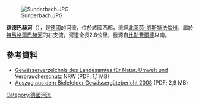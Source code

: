 {{No footnotes|time=2020-07-26T02:52:42+00:00}}
{{Coord|51|58|7|N|8|28|8|E|display=title}}
[[Image:Sunderbach.JPG|right]]

'''孫德巴赫河'''（{{lang-de|Sunderbach}}），是[[德國|德國]]的河流，位於該國西部，流經[[北萊茵-威斯特法倫州|北萊茵-威斯特法倫州]]，屬於[[特呂格爾巴赫河|特呂格爾巴赫河]]的右支流，河道全長2.8公里，發源自[[比勒費爾德|比勒費爾德]]以南。

==參考資料==
* [http://www.lanuv.nrw.de/fileadmin/lanuv/wasser/pdf/Gewaesserverzeichnis%20GSK3C.xls  Gewässerverzeichnis des Landesamtes für Natur, Umwelt und Verbraucherschutz NRW]{{Wayback|url=http://www.lanuv.nrw.de/fileadmin/lanuv/wasser/pdf/Gewaesserverzeichnis%20GSK3C.xls |date=20190808033656 }} (PDF; 1,1 MB)
* [http://www.bielefeld.de/ftp/dokumente/Gewaesserguetebericht_2008_mitKarte.pdf Auszug aus dem Bielefelder Gewässergütebericht 2008]{{Wayback|url=http://www.bielefeld.de/ftp/dokumente/Gewaesserguetebericht_2008_mitKarte.pdf |date=20160108233553 }} (PDF; 2,9 MB)

{{Germany-geo-stub}}
[[Category:德國河流|Category:德國河流]]